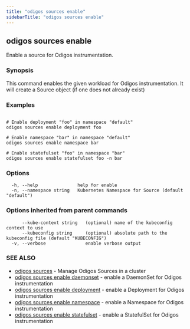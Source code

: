 ```yaml
---
title: "odigos sources enable"
sidebarTitle: "odigos sources enable"
---
```

## odigos sources enable

Enable a source for Odigos instrumentation.

### Synopsis

This command enables the given workload for Odigos instrumentation. It will create a Source object (if one does not already exist)

### Examples

```

# Enable deployment "foo" in namespace "default"
odigos sources enable deployment foo

# Enable namespace "bar" in namespace "default"
odigos sources enable namespace bar

# Enable statefulset "foo" in namespace "bar"
odigos sources enable statefulset foo -n bar

```

### Options

```
  -h, --help               help for enable
  -n, --namespace string   Kubernetes Namespace for Source (default "default")
```

### Options inherited from parent commands

```
      --kube-context string   (optional) name of the kubeconfig context to use
      --kubeconfig string     (optional) absolute path to the kubeconfig file (default "KUBECONFIG")
  -v, --verbose               enable verbose output
```

### SEE ALSO

* [odigos sources](/cli/odigos_sources)	 - Manage Odigos Sources in a cluster
* [odigos sources enable daemonset](/cli/odigos_sources_enable_daemonset)	 - enable a DaemonSet for Odigos instrumentation
* [odigos sources enable deployment](/cli/odigos_sources_enable_deployment)	 - enable a Deployment for Odigos instrumentation
* [odigos sources enable namespace](/cli/odigos_sources_enable_namespace)	 - enable a Namespace for Odigos instrumentation
* [odigos sources enable statefulset](/cli/odigos_sources_enable_statefulset)	 - enable a StatefulSet for Odigos instrumentation